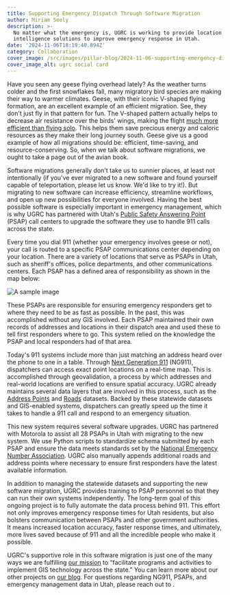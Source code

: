 ```yaml
---
title: Supporting Emergency Dispatch Through Software Migration
author: Miriam Seely
description: >-
  No matter what the emergency is, UGRC is working to provide location
  intelligence solutions to improve emergency response in Utah.
date: '2024-11-06T18:19:40.894Z'
category: Collaboration
cover_image: /src/images/pillar-blog/2024-11-06-supporting-emergency-dispatch-through-software-migration/psapscover.png
cover_image_alt: ugrc social card
---
```





Have you seen any geese flying overhead lately? As the weather turns colder and the first snowflakes fall, many migratory bird species are making their way to warmer climates. Geese, with their iconic V-shaped flying formation, are an excellent example of an efficient migration. See, they don't just fly in that pattern for fun. The V-shaped pattern actually helps to decrease air resistance over the birds' wings, making the flight [much more efficient than flying solo](https://arc.aiaa.org/doi/abs/10.2514/6.2019-4152). This helps them save precious energy and caloric resources as they make their long journey south. Geese give us a good example of how all migrations should be: efficient, time-saving, and resource-conserving. So, when we talk about software migrations, we ought to take a page out of the avian book.

Software migrations generally don't take us to sunnier places, at least not intentionally (if you've ever migrated to a new software and found yourself capable of teleportation, please let us know. We'd like to try it!). But migrating to new software can increase efficiency, streamline workflows, and open up new possibilities for everyone involved. Having the best possible software is especially important in emergency management, which is why UGRC has partnered with Utah's [Public Safety Answering Point](https://www.uca911.org/911-division) (PSAP) call centers to upgrade the software they use to handle 911 calls across the state. 

Every time you dial 911 (whether your emergency involves geese or not), your call is routed to a specific PSAP communications center depending on your location. There are a variety of locations that serve as PSAPs in Utah, such as sheriff's offices, police departments, and other communications centers. Each PSAP has a defined area of responsibility as shown in the map below:

<Image src={myImage} loading="eager" alt="A sample image" />

These PSAPs are responsible for ensuring emergency responders get to where they need to be as fast as possible. In the past, this was accomplished without any GIS involved. Each PSAP maintained their own records of addresses and locations in their dispatch area and used these to tell first responders where to go. This system relied on the knowledge the PSAP and local responders had of that area.

Today's 911 systems include more than just matching an address heard over the phone to one in a table. Through [Next Generation 911](https://www.911.gov/issues/ng911/) (NG911), dispatchers can access exact point locations on a real-time map. This is accomplished through geovalidation, a process by which addresses and real-world locations are verified to ensure spatial accuracy. UGRC already maintains several data layers that are involved in this process, such as the [Address Points](/products/sgid/location/address-points/) and [Roads](/products/sgid/transportation/road-centerlines/) datasets. Backed by these statewide datasets and GIS-enabled systems, dispatchers can greatly speed up the time it takes to handle a 911 call and respond to an emergency situation.

This new system requires several software upgrades. UGRC has partnered with Motorola to assist all 28 PSAPs in Utah with migrating to the new system. We use Python scripts to standardize schema submitted by each PSAP and ensure the data meets standards set by the [National Emergency Number Association](https://www.nena.org/). UGRC also manually appends additional roads and address points where necessary to ensure first responders have the latest available information. 

In addition to managing the statewide datasets and supporting the new software migration, UGRC provides training to PSAP personnel so that they can run their own systems independently. The long-term goal of this ongoing project is to fully automate the data process behind 911. This effort not only improves emergency response times for Utah residents, but also bolsters communication between PSAPs and other government authorities. It means increased location accuracy, faster response times, and ultimately, more lives saved because of 911 and all the incredible people who make it possible.

UGRC's supportive role in this software migration is just one of the many ways we are fulfilling [our mission](/about/) to “facilitate programs and activities to implement GIS technology across the state.” You can learn more about our other projects on [our blog](/blog/). For questions regarding NG911, PSAPs, and emergency management data in Utah, please reach out to <Contacts inline subject={frontmatter.title} contactKey='psap' />.
